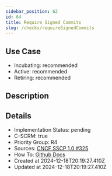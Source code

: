```yaml
---
sidebar_position: 62
id: 64
title: Require Signed Commits
slug: /checks/requireSignedCommits
---
```


## Use Case
<!-- LEVELS:START -->
- Incubating: recommended
- Active: recommended
- Retiring: recommended
<!-- LEVELS:END -->

<!-- DESCRIPTION:START -->
## Description
<!-- DESCRIPTION:END -->

<!-- DETAILS:START -->
## Details
- Implementation Status: pending
- C-SCRM: true
- Priority Group: R4
- Sources: [CNCF SSCP 1.0 #325](https://github.com/cncf/tag-security/blob/main/supply-chain-security/supply-chain-security-paper/sscsp.md#require-signed-commits)
- How To: [Github Docs](https://docs.github.com/en/repositories/configuring-branches-and-merges-in-your-repository/managing-protected-branches/about-protected-branches#require-signed-commits)
- Created at 2024-12-18T20:19:27.410Z
- Updated at 2024-12-18T20:19:27.410Z
<!-- DETAILS:END -->
